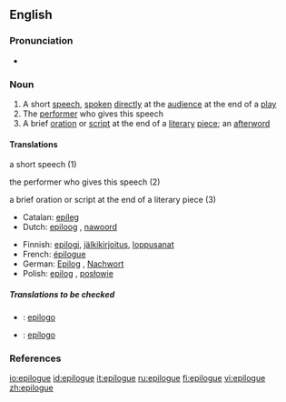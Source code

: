 ==English==

===Pronunciation===
*{{IPA|/'ep.ɪ.l.ɒg/}}

===Noun===
{{en-noun}}

# A short [[speech]], [[spoken]] [[directly]] at the [[audience]] at the end of a [[play]]
# The [[performer]] who gives this speech
# A brief [[oration]] or [[script]] at the end of a [[literary]] [[piece]]; an [[afterword]]

====Translations====
;a short speech (1)
{{top}}
{{mid}}
{{bottom}}

;the performer who gives this speech (2)
{{top}}
{{mid}}
{{bottom}}

;a brief oration or script at the end of a literary piece (3)
{{top}}
*Catalan: [[epíleg]] {{m}}
*Dutch: [[epiloog]] {{n}}, [[nawoord]] {{n}}
{{mid}}
*Finnish: [[epilogi]], [[jälkikirjoitus]], [[loppusanat]]
*French: [[épilogue]]
*German: [[Epilog]] {{m}}, [[Nachwort]] {{n}}
*Polish: [[epilog]] {{m}}, [[posłowie]] {{n}}
{{bottom}}

=====Translations to be checked=====
{{checktrans}}
*{{ttbc|Interlingua}}: [[epilogo]]
*{{ttbc|Spanish}}: [[epílogo]] {{m}}

===References===
{{R:Century 1911}}
{{R:Webster 1913}}

[[io:epilogue]]
[[id:epilogue]]
[[it:epilogue]]
[[ru:epilogue]]
[[fi:epilogue]]
[[vi:epilogue]]
[[zh:epilogue]]